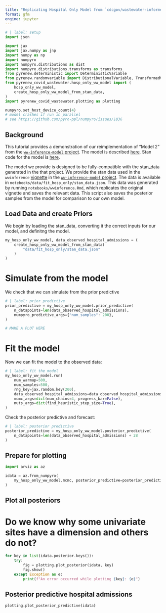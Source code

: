 ```yaml
---
title: "Replicating Hospital Only Model from `cdcgov/wastewater-informed-covid-forecasting`"
format: gfm
engine: jupyter
---
```


```python
# | label: setup
import json

import jax
import jax.numpy as jnp
import numpy as np
import numpyro
import numpyro.distributions as dist
import numpyro.distributions.transforms as transforms
from pyrenew.deterministic import DeterministicVariable
from pyrenew.randomvariable import DistributionalVariable, TransformedVariable
from pyrenew_covid_wastewater.hosp_only_ww_model import (
    hosp_only_ww_model,
    create_hosp_only_ww_model_from_stan_data,
)
import pyrenew_covid_wastewater.plotting as plotting

numpyro.set_host_device_count(4)
# model crashes if run in parallel
# see https://github.com/pyro-ppl/numpyro/issues/1836
```

## Background

This tutorial provides a demonstration of our reimplementation of "Model 2" from the [`ww-inference-model` project](https://github.com/CDCgov/ww-inference-model).
The model is described [here](https://github.com/CDCgov/ww-inference-model/blob/main/model_definition.md).
Stan code for the model is [here](https://github.com/CDCgov/ww-inference-model/blob/main/inst/stan/wwinference.stan).

The model we provide is designed to be fully-compatible with the stan_data generated in the that project.
We provide the stan data used in the `wwinference` [vignette](https://github.com/CDCgov/ww-inference-model/blob/main/vignettes/wwinference.Rmd) in the [`ww-inference-model` project](https://github.com/CDCgov/ww-inference-model).
The data is available in `notebooks/data/fit_hosp_only/stan_data.json`.
This data was generated by running `notebooks/wwinference.Rmd`, which replicates the original vignette and saves the relevant data.
This script also saves the posterior samples from the model for comparison to our own model.

## Load Data and create Priors

We begin by loading the stan_data, converting it the correct inputs for our model, and definitng the model.

```python
my_hosp_only_ww_model, data_observed_hospital_admissions = (
    create_hosp_only_ww_model_from_stan_data(
        "data/fit_hosp_only/stan_data.json"
    )
)
```

# Simulate from the model

We check that we can simulate from the prior predictive
```python
# | label: prior predictive
prior_predictive = my_hosp_only_ww_model.prior_predictive(
    n_datapoints=len(data_observed_hospital_admissions),
    numpyro_predictive_args={"num_samples": 200},
)

# MAKE A PLOT HERE
```

# Fit the model

Now we can fit the model to the observed data:
```python
# | label: fit the model
my_hosp_only_ww_model.run(
    num_warmup=500,
    num_samples=500,
    rng_key=jax.random.key(200),
    data_observed_hospital_admissions=data_observed_hospital_admissions,
    mcmc_args=dict(num_chains=4, progress_bar=False),
    nuts_args=dict(find_heuristic_step_size=True),
)
```

Check the posterior predictive and forecast:

```python
# | label: posterior predictive
posterior_predictive = my_hosp_only_ww_model.posterior_predictive(
    n_datapoints=len(data_observed_hospital_admissions) + 28
)
```

## Prepare for plotting
```python
import arviz as az

idata = az.from_numpyro(
    my_hosp_only_ww_model.mcmc, posterior_predictive=posterior_predictive
)
```

## Plot all posteriors
# Do we know why some univariate sites have a dimension and others do not?
```python
for key in list(idata.posterior.keys()):
    try:
        fig = plotting.plot_posterior(idata, key)
        fig.show()
    except Exception as e:
        print(f"An error occurred while plotting {key}: {e}")
```

## Posterior predictive hospital admissions
```python
plotting.plot_posterior_predictive(idata)
```
